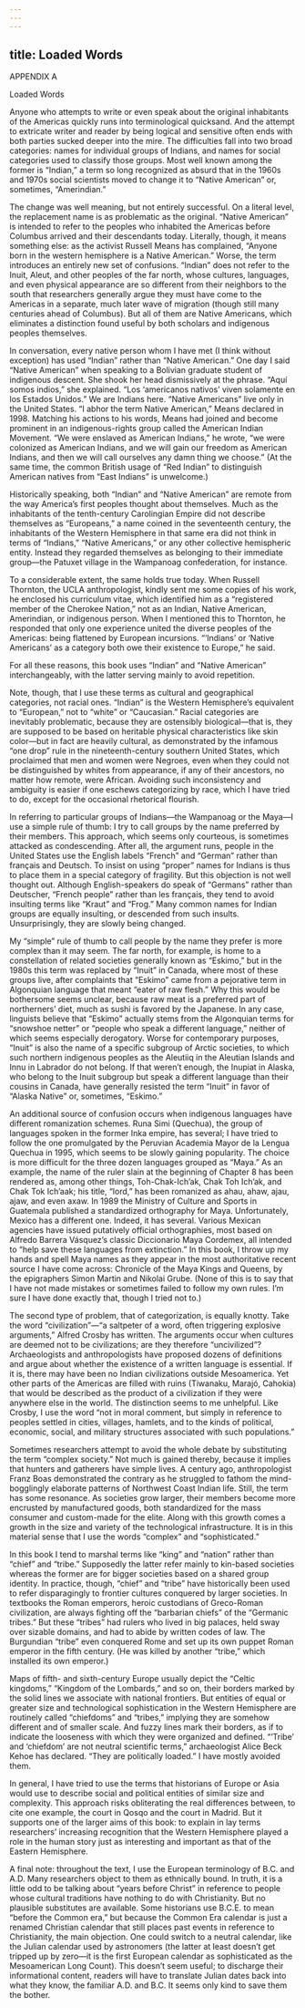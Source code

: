 ```yaml
---
---
---
```

title: Loaded Words
---

APPENDIX A

Loaded Words

Anyone who attempts to write or even speak about the original inhabitants of the Americas quickly runs into terminological quicksand. And the attempt to extricate writer and reader by being logical and sensitive often ends with both parties sucked deeper into the mire. The difficulties fall into two broad categories: names for individual groups of Indians, and names for social categories used to classify those groups. Most well known among the former is “Indian,” a term so long recognized as absurd that in the 1960s and 1970s social scientists moved to change it to “Native American” or, sometimes, “Amerindian.”

The change was well meaning, but not entirely successful. On a literal level, the replacement name is as problematic as the original. “Native American” is intended to refer to the peoples who inhabited the Americas before Columbus arrived and their descendants today. Literally, though, it means something else: as the activist Russell Means has complained, “Anyone born in the western hemisphere is a Native American.” Worse, the term introduces an entirely new set of confusions. “Indian” does not refer to the Inuit, Aleut, and other peoples of the far north, whose cultures, languages, and even physical appearance are so different from their neighbors to the south that researchers generally argue they must have come to the Americas in a separate, much later wave of migration (though still many centuries ahead of Columbus). But all of them are Native Americans, which eliminates a distinction found useful by both scholars and indigenous peoples themselves.

In conversation, every native person whom I have met (I think without exception) has used “Indian” rather than “Native American.” One day I said “Native American” when speaking to a Bolivian graduate student of indigenous descent. She shook her head dismissively at the phrase. “Aquí somos indios,” she explained. “Los ‘americanos nativos’ viven solamente en los Estados Unidos.” We are Indians here. “Native Americans” live only in the United States. “I abhor the term Native American,” Means declared in 1998. Matching his actions to his words, Means had joined and become prominent in an indigenous-rights group called the American Indian Movement. “We were enslaved as American Indians,” he wrote, “we were colonized as American Indians, and we will gain our freedom as American Indians, and then we will call ourselves any damn thing we choose.” (At the same time, the common British usage of “Red Indian” to distinguish American natives from “East Indians” is unwelcome.)

Historically speaking, both “Indian” and “Native American” are remote from the way America’s first peoples thought about themselves. Much as the inhabitants of the tenth-century Carolingian Empire did not describe themselves as “Europeans,” a name coined in the seventeenth century, the inhabitants of the Western Hemisphere in that same era did not think in terms of “Indians,” “Native Americans,” or any other collective hemispheric entity. Instead they regarded themselves as belonging to their immediate group—the Patuxet village in the Wampanoag confederation, for instance.

To a considerable extent, the same holds true today. When Russell Thornton, the UCLA anthropologist, kindly sent me some copies of his work, he enclosed his curriculum vitae, which identified him as a “registered member of the Cherokee Nation,” not as an Indian, Native American, Amerindian, or indigenous person. When I mentioned this to Thornton, he responded that only one experience united the diverse peoples of the Americas: being flattened by European incursions. “‘Indians’ or ‘Native Americans’ as a category both owe their existence to Europe,” he said.

For all these reasons, this book uses “Indian” and “Native American” interchangeably, with the latter serving mainly to avoid repetition.

Note, though, that I use these terms as cultural and geographical categories, not racial ones. “Indian” is the Western Hemisphere’s equivalent to “European,” not to “white” or “Caucasian.” Racial categories are inevitably problematic, because they are ostensibly biological—that is, they are supposed to be based on heritable physical characteristics like skin color—but in fact are heavily cultural, as demonstrated by the infamous “one drop” rule in the nineteenth-century southern United States, which proclaimed that men and women were Negroes, even when they could not be distinguished by whites from appearance, if any of their ancestors, no matter how remote, were African. Avoiding such inconsistency and ambiguity is easier if one eschews categorizing by race, which I have tried to do, except for the occasional rhetorical flourish.

In referring to particular groups of Indians—the Wampanoag or the Maya—I use a simple rule of thumb: I try to call groups by the name preferred by their members. This approach, which seems only courteous, is sometimes attacked as condescending. After all, the argument runs, people in the United States use the English labels “French” and “German” rather than français and Deutsch. To insist on using “proper” names for Indians is thus to place them in a special category of fragility. But this objection is not well thought out. Although English-speakers do speak of “Germans” rather than Deutscher, “French people” rather than les français, they tend to avoid insulting terms like “Kraut” and “Frog.” Many common names for Indian groups are equally insulting, or descended from such insults. Unsurprisingly, they are slowly being changed.

My “simple” rule of thumb to call people by the name they prefer is more complex than it may seem. The far north, for example, is home to a constellation of related societies generally known as “Eskimo,” but in the 1980s this term was replaced by “Inuit” in Canada, where most of these groups live, after complaints that “Eskimo” came from a pejorative term in Algonquian language that meant “eater of raw flesh.” Why this would be bothersome seems unclear, because raw meat is a preferred part of northerners’ diet, much as sushi is favored by the Japanese. In any case, linguists believe that “Eskimo” actually stems from the Algonquian terms for “snowshoe netter” or “people who speak a different language,” neither of which seems especially derogatory. Worse for contemporary purposes, “Inuit” is also the name of a specific subgroup of Arctic societies, to which such northern indigenous peoples as the Aleutiiq in the Aleutian Islands and Innu in Labrador do not belong. If that weren’t enough, the Inupiat in Alaska, who belong to the Inuit subgroup but speak a different language than their cousins in Canada, have generally resisted the term “Inuit” in favor of “Alaska Native” or, sometimes, “Eskimo.”

An additional source of confusion occurs when indigenous languages have different romanization schemes. Runa Simi (Quechua), the group of languages spoken in the former Inka empire, has several; I have tried to follow the one promulgated by the Peruvian Academia Mayor de la Lengua Quechua in 1995, which seems to be slowly gaining popularity. The choice is more difficult for the three dozen languages grouped as “Maya.” As an example, the name of the ruler slain at the beginning of Chapter 8 has been rendered as, among other things, Toh-Chak-Ich’ak, Chak Toh Ich’ak, and Chak Tok Ich’aak; his title, “lord,” has been romanized as ahau, ahaw, ajau, ajaw, and even axaw. In 1989 the Ministry of Culture and Sports in Guatemala published a standardized orthography for Maya. Unfortunately, Mexico has a different one. Indeed, it has several. Various Mexican agencies have issued putatively official orthographies, most based on Alfredo Barrera Vásquez’s classic Diccionario Maya Cordemex, all intended to “help save these languages from extinction.” In this book, I throw up my hands and spell Maya names as they appear in the most authoritative recent source I have come across: Chronicle of the Maya Kings and Queens, by the epigraphers Simon Martin and Nikolai Grube. (None of this is to say that I have not made mistakes or sometimes failed to follow my own rules. I’m sure I have done exactly that, though I tried not to.)

The second type of problem, that of categorization, is equally knotty. Take the word “civilization”—“a saltpeter of a word, often triggering explosive arguments,” Alfred Crosby has written. The arguments occur when cultures are deemed not to be civilizations; are they therefore “uncivilized”? Archaeologists and anthropologists have proposed dozens of definitions and argue about whether the existence of a written language is essential. If it is, there may have been no Indian civilizations outside Mesoamerica. Yet other parts of the Americas are filled with ruins (Tiwanaku, Marajó, Cahokia) that would be described as the product of a civilization if they were anywhere else in the world. The distinction seems to me unhelpful. Like Crosby, I use the word “not in moral comment, but simply in reference to peoples settled in cities, villages, hamlets, and to the kinds of political, economic, social, and military structures associated with such populations.”

Sometimes researchers attempt to avoid the whole debate by substituting the term “complex society.” Not much is gained thereby, because it implies that hunters and gatherers have simple lives. A century ago, anthropologist Franz Boas demonstrated the contrary as he struggled to fathom the mind-bogglingly elaborate patterns of Northwest Coast Indian life. Still, the term has some resonance. As societies grow larger, their members become more encrusted by manufactured goods, both standardized for the mass consumer and custom-made for the elite. Along with this growth comes a growth in the size and variety of the technological infrastructure. It is in this material sense that I use the words “complex” and “sophisticated.”

In this book I tend to marshal terms like “king” and “nation” rather than “chief” and “tribe.” Supposedly the latter refer mainly to kin-based societies whereas the former are for bigger societies based on a shared group identity. In practice, though, “chief” and “tribe” have historically been used to refer disparagingly to frontier cultures conquered by larger societies. In textbooks the Roman emperors, heroic custodians of Greco-Roman civilization, are always fighting off the “barbarian chiefs” of the “Germanic tribes.” But these “tribes” had rulers who lived in big palaces, held sway over sizable domains, and had to abide by written codes of law. The Burgundian “tribe” even conquered Rome and set up its own puppet Roman emperor in the fifth century. (He was killed by another “tribe,” which installed its own emperor.)

Maps of fifth- and sixth-century Europe usually depict the “Celtic kingdoms,” “Kingdom of the Lombards,” and so on, their borders marked by the solid lines we associate with national frontiers. But entities of equal or greater size and technological sophistication in the Western Hemisphere are routinely called “chiefdoms” and “tribes,” implying they are somehow different and of smaller scale. And fuzzy lines mark their borders, as if to indicate the looseness with which they were organized and defined. “‘Tribe’ and ‘chiefdom’ are not neutral scientific terms,” archaeologist Alice Beck Kehoe has declared. “They are politically loaded.” I have mostly avoided them.

In general, I have tried to use the terms that historians of Europe or Asia would use to describe social and political entities of similar size and complexity. This approach risks obliterating the real differences between, to cite one example, the court in Qosqo and the court in Madrid. But it supports one of the larger aims of this book: to explain in lay terms researchers’ increasing recognition that the Western Hemisphere played a role in the human story just as interesting and important as that of the Eastern Hemisphere.

A final note: throughout the text, I use the European terminology of B.C. and A.D. Many researchers object to them as ethnically bound. In truth, it is a little odd to be talking about “years before Christ” in reference to people whose cultural traditions have nothing to do with Christianity. But no plausible substitutes are available. Some historians use B.C.E. to mean “before the Common era,” but because the Common Era calendar is just a renamed Christian calendar that still places past events in reference to Christianity, the main objection. One could switch to a neutral calendar, like the Julian calendar used by astronomers (the latter at least doesn’t get tripped up by zero—it is the first European calendar as sophisticated as the Mesoamerican Long Count). This doesn’t seem useful; to discharge their informational content, readers will have to translate Julian dates back into what they know, the familiar A.D. and B.C. It seems only kind to save them the bother.
